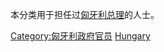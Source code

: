{{Catnav|頁面分類|各種主題的頁面分類|按國家分類|各國人物|匈牙利人}}
{{Catnav|頁面分類|人物|各國人物|匈牙利人}}

本分类用于担任过[[匈牙利总理|匈牙利总理]]的人士。
{{Commons category|Prime ministers of Hungary}}

[[Category:匈牙利政府官员|Category:匈牙利政府官员]]
[[Category:欧洲各国总理|Hungary]]